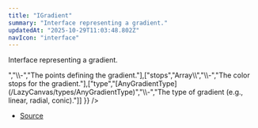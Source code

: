 ```yaml
---
title: "IGradient"
summary: "Interface representing a gradient."
updatedAt: "2025-10-29T11:03:48.802Z"
navIcon: "interface"
---
```



Interface representing a gradient.

<Table data={{ headers: [{"content":"Property","key":"property","sortable":true},{"content":"Type","key":"type","sortable":true},{"content":"Value","key":"value","sortable":true},{"content":"Description","key":"description"}], rows: [["angle","[number](https://developer.mozilla.org/en-US/docs/Web/JavaScript/Reference/Global_Objects/Number)","\\-","The angle of the gradient (optional, used for linear gradients)."],["fillType","[FillType](/LazyCanvas/enums/FillType)","\\-","The type of fill, which is always `Gradient` for this interface."],["points","Array\\<GradientPoint\\>","\\-","The points defining the gradient."],["stops","Array\\<GradientColorStop\\>","\\-","The color stops for the gradient."],["type","[AnyGradientType](/LazyCanvas/types/AnyGradientType)","\\-","The type of gradient (e.g., linear, radial, conic)."]] }} />


- [Source](https://github.com/NMMTY/LazyCanvas/blob/e5b83021346e886d435469de8abb93654e0fb45d/packages/lazycanvas/src/structures/helpers/Gradient.ts#L10)